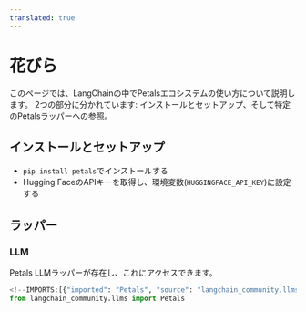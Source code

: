 ```yaml
---
translated: true
---
```


# 花びら

このページでは、LangChainの中でPetalsエコシステムの使い方について説明します。
2つの部分に分かれています: インストールとセットアップ、そして特定のPetalsラッパーへの参照。

## インストールとセットアップ

- `pip install petals`でインストールする
- Hugging FaceのAPIキーを取得し、環境変数(`HUGGINGFACE_API_KEY`)に設定する

## ラッパー

### LLM

Petals LLMラッパーが存在し、これにアクセスできます。

```python
<!--IMPORTS:[{"imported": "Petals", "source": "langchain_community.llms", "docs": "https://api.python.langchain.com/en/latest/llms/langchain_community.llms.petals.Petals.html", "title": "Petals"}]-->
from langchain_community.llms import Petals
```
